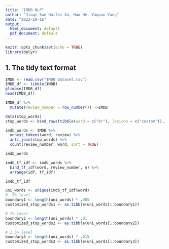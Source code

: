 ```yaml
---
title: "IMDB NLP"
author: "Jiaqi Sun Huifei Xu, Hao He, Yaquan Yang"
date: "2022-10-16"
output:
  html_document: default
  pdf_document: default
---
```


```r
knitr::opts_chunk$set(echo = TRUE)
library(dplyr)
```

## 1. The tidy text format
```r
IMDB <- read.csv("IMDB Dataset.csv")
IMDB_df <- tibble(IMDB)
glimpse(IMDB_df)
head(IMDB_df)

IMDB_df %>% 
  mutate(review_number = row_number()) ->IMDB 
```


```r
data(stop_words)
stop_words <- bind_rows(tibble(word = c("br"), lexicon = c("custom")), stop_words)

imdb_words <- IMDB %>% 
  unnest_tokens(word, review) %>%
  anti_join(stop_words) %>% 
  count(review_number, word, sort = TRUE)

imdb_words
```

```r
imdb_tf_idf <- imdb_words %>%
  bind_tf_idf(word, review_number, n) %>% 
  arrange(idf, tf_idf)

imdb_tf_idf
```

```r
uni_words <- unique(imdb_tf_idf$word)
# .5% level
boundary1 <- length(uni_words) * .005
customized_stop_words1 <- as.tibble(uni_words[1:boundary1])

# 1% level
boundary2 <- length(uni_words) * .01
customized_stop_words2 <- as.tibble(uni_words[1:boundary2])

# 1.5% level
boundary3 <- length(uni_words) * .015
customized_stop_words3 <- as.tibble(uni_words[1:boundary3])
```

<!-- ```{r} -->
<!-- library(tidytext) -->

<!-- tidy_IMDB <- IMDB_df %>% -->
<!--   unnest_tokens(word, review) -->

<!-- tidy_IMDB -->
<!-- ``` -->


<!-- Add "br" to be a customized stop-word as it's a leftover from html format. -->
<!-- Add "film", "movie" to stop-word as they are appearing in any review and meaningless -->

<!-- ```{r} -->
<!-- data(stop_words) -->
<!-- stop_words <- bind_rows(tibble(word = c("br", "film", "movie", "films", "movies", "characters", "character", "story", "time","people", "watching", "scene", "scenes", "plot", "watch", "real", "cast", "director", "lot", "pretty", "10", "actors", "1", "oz", "makes", "2"), lexicon = c("custom")), stop_words) -->

<!-- tidy_IMDB <- tidy_IMDB %>% -->
<!--   anti_join(stop_words) -->

<!-- tidy_IMDB -->
<!-- ``` -->
<!-- ```{r} -->
<!-- tidy_IMDB %>% -->
<!--   count(sentiment, word, sort = TRUE)  -->
<!-- ``` -->

<!-- ```{r} -->
<!-- #The most common words in IMDB comments -->
<!-- library(ggplot2) -->

<!-- tidy_IMDB %>% -->
<!--   count(word, sort = TRUE) %>% -->
<!--   filter(n > 6000) %>% -->
<!--   mutate(word = reorder(word, n)) %>% -->
<!--   ggplot(aes(n, word)) + -->
<!--   geom_col() + -->
<!--   labs(y = NULL) -->
<!-- ``` -->


<!-- ```{r} -->
<!-- tidy_IMDB %>%  -->
<!--   count(sentiment) -->
<!-- ``` -->

<!-- ## 2. Sentiment analysis with tidy data -->
<!-- ```{r} -->
<!-- bing_word_counts <- tidy_IMDB %>% -->
<!--   count(word, sentiment, sort = TRUE) %>% -->
<!--   ungroup() -->

<!-- bing_word_counts -->
<!-- ``` -->

<!-- ```{r} -->
<!-- #Words that contribute to positive and negative sentiment in IMDB -->
<!-- bing_word_counts %>% -->
<!--   group_by(sentiment) %>% -->
<!--   slice_max(n, n = 10) %>%  -->
<!--   ungroup() %>% -->
<!--   mutate(word = reorder(word, n)) %>% -->
<!--   ggplot(aes(n, word, fill = sentiment)) + -->
<!--   geom_col(show.legend = FALSE) + -->
<!--   facet_wrap(~sentiment, scales = "free_y") + -->
<!--   labs(x = "Contribution to sentiment", -->
<!--        y = NULL) -->
<!-- ``` -->

<!-- ```{r} -->
<!-- # Most common positive and negative words in IMDB -->
<!-- library(reshape2) -->
<!-- library(wordcloud) -->

<!-- tidy_IMDB %>% -->
<!--   count(word, sentiment, sort = TRUE) %>% -->
<!--   acast(word ~ sentiment, value.var = "n", fill = 0) %>% -->
<!--   comparison.cloud(colors = c("gray20", "gray80"), -->
<!--                    max.words = 100) -->
<!-- ``` -->

<!-- ## Analyzing word and document frequency: tf-idf -->
<!-- ```{r} -->
<!-- IMDB_tf_idf <-  tidy_IMDB %>% -->
<!--   count(review_number, word, sort = TRUE) %>%  -->
<!--   bind_tf_idf(word, review_number, n) %>%  -->
<!--   arrange((tf_idf)) -->

<!-- IMDB_tf_idf -->
<!-- ``` -->
<!-- <br> -->
<!-- <br> -->

<!-- The inverse document frequency (and thus tf-idf) is very low (near zero) for words that occur in many of the reviews in a collection; this is how this approach decreases the weight for common words. The inverse document frequency will be a higher number for words that occur in fewer of the documents in the collection. -->

<!-- ## 4. Relationships between words: n-grams and correlations -->
<!-- ```{r} -->
<!-- library(tidytext) -->

<!-- IMDB_bigrams <- IMDB_df %>% -->
<!--   unnest_tokens(bigram, review, token = "ngrams", n = 2) %>% -->
<!--   filter(!is.na(bigram)) -->

<!-- IMDB_bigrams -->

<!-- ``` -->

<!-- ```{r} -->
<!-- IMDB_bigrams %>% -->
<!--   count(bigram, sort = TRUE) -->
<!-- ``` -->

<!-- As one might expect, a lot of the most common bigrams are pairs of common (uninteresting) words, such as of the and to be: what we call “stop-words” (see Chapter 1). This is a useful time to use tidyr’s separate(), which splits a column into multiple based on a delimiter. This lets us separate it into two columns, “word1” and “word2”, at which point we can remove cases where either is a stop-word. -->

<!-- ```{r} -->
<!-- library(tidyr) -->

<!-- bigrams_separated <- IMDB_bigrams %>% -->
<!--   separate(bigram, c("word1", "word2"), sep = " ") -->

<!-- bigrams_filtered <- bigrams_separated %>% -->
<!--   filter(!word1 %in% stop_words$word) %>% -->
<!--   filter(!word2 %in% stop_words$word) -->

<!-- # new bigram counts: -->
<!-- bigram_counts <- bigrams_filtered %>%  -->
<!--   count(word1, word2, sort = TRUE) -->

<!-- bigram_counts -->

<!-- ``` -->

<!-- <br> -->

<!-- In other analyses, we may want to work with the recombined words. tidyr’s unite() function is the inverse of separate(), and lets us recombine the columns into one. Thus, “separate/filter/count/unite” let us find the most common bigrams not containing stop-words. -->

<!-- ```{r} -->
<!-- bigrams_united <- bigrams_filtered %>% -->
<!--   unite(bigram, word1, word2, sep = " ") -->

<!-- bigrams_united -->
<!-- ``` -->
<!-- <br> -->

<!-- In other analyses you may be interested in the most common trigrams, which are consecutive sequences of 3 words. We can find this by setting n = 3: -->

<!-- ```{r} -->
<!-- IMDB_df %>% -->
<!--   unnest_tokens(trigram, review, token = "ngrams", n = 3) %>% -->
<!--   filter(!is.na(trigram)) %>% -->
<!--   separate(trigram, c("word1", "word2", "word3"), sep = " ") %>% -->
<!--   filter(!word1 %in% stop_words$word, -->
<!--          !word2 %in% stop_words$word, -->
<!--          !word3 %in% stop_words$word) %>% -->
<!--   count(word1, word2, word3, sort = TRUE) -->

<!-- ``` -->

<!-- ## 5. Converting to and from non-tidy formats -->

<!-- Just as some existing text mining packages provide document-term matrices as sample data or output, some algorithms expect such matrices as input. Therefore, tidytext provides cast_ verbs for converting from a tidy form to these matrices. -->

<!-- ```{r} -->
<!-- library(topicmodels) -->
<!-- IMDB_dtm <- tidy_IMDB %>% -->
<!--   count(review_number, word) %>%  -->
<!--   cast_dtm(review_number, word, n) -->

<!-- IMDB_dtm -->
<!-- ``` -->


<!-- ## 6. Topic modeling -->

<!-- Latent Dirichlet allocation is one of the most common algorithms for topic modeling. Without diving into the math behind the model, we can understand it as being guided by two principles. -->

<!-- This function returns an object containing the full details of the model fit, such as how words are associated with topics and how topics are associated with documents. -->

<!-- ```{r} -->
<!-- # set a seed so that the output of the model is predictable -->
<!-- IMDB_lda <- LDA(IMDB_dtm, k = 6, control = list(seed = 1234)) -->
<!-- IMDB_lda -->
<!-- #> A LDA_VEM topic model with 6 topics. -->
<!-- ``` -->

<!-- The tidytext package provides this method for extracting the per-topic-per-word probabilities, called (“beta”), from the model. -->

<!-- ```{r} -->
<!-- IMDB_topics <- tidy(IMDB_lda, matrix = "beta") -->
<!-- IMDB_topics -->
<!-- ``` -->

<!-- We could use dplyr’s slice_max() to find the 10 terms that are most common within each topic. -->
<!-- ```{r} -->
<!-- top_terms <- IMDB_topics %>% -->
<!--   group_by(topic) %>% -->
<!--   slice_max(beta, n = 10) %>%  -->
<!--   ungroup() %>% -->
<!--   arrange(topic, -beta) -->

<!-- top_terms -->
<!-- ``` -->

<!-- As a tidy data frame, this lends itself well to a ggplot2 visualization. -->

<!-- ```{r} -->
<!-- library(ggplot2) -->

<!-- top_terms %>% -->
<!--   mutate(term = reorder_within(term, beta, topic)) %>% -->
<!--   ggplot(aes(beta, term, fill = factor(topic))) + -->
<!--   geom_col(show.legend = FALSE) + -->
<!--   facet_wrap(~ topic, scales = "free") + -->
<!--   scale_y_reordered() -->
<!-- ``` -->

<!-- Besides estimating each topic as a mixture of words, LDA also models each document as a mixture of topics. We can examine the per-document-per-topic probabilities, called  (“gamma”), with the matrix = "gamma" argument to tidy(). -->

<!-- ```{r} -->
<!-- IMDB_gamma <- tidy(IMDB_lda, matrix = "gamma") -->
<!-- IMDB_gamma -->
<!-- ``` -->

